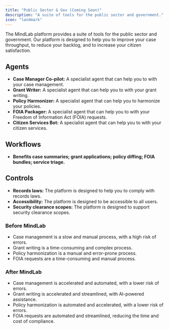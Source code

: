 ```yaml
---
title: "Public Sector & Gov (Coming Soon)"
description: "A suite of tools for the public sector and government."
icon: "landmark"
---
```


The MindLab platform provides a suite of tools for the public sector and government. Our platform is designed to help you to improve your case throughput, to reduce your backlog, and to increase your citizen satisfaction.

## Agents

-   **Case Manager Co-pilot:** A specialist agent that can help you to with your case management.
-   **Grant Writer:** A specialist agent that can help you to with your grant writing.
-   **Policy Harmonizer:** A specialist agent that can help you to harmonize your policies.
-   **FOIA Packager:** A specialist agent that can help you to with your Freedom of Information Act (FOIA) requests.
-   **Citizen Services Bot:** A specialist agent that can help you to with your citizen services.

## Workflows

-   **Benefits case summaries; grant applications; policy diffing; FOIA bundles; service triage.**

## Controls

-   **Records laws:** The platform is designed to help you to comply with records laws.
-   **Accessibility:** The platform is designed to be accessible to all users.
-   **Security clearance scopes:** The platform is designed to support security clearance scopes.

### Before MindLab

-   Case management is a slow and manual process, with a high risk of errors.
-   Grant writing is a time-consuming and complex process.
-   Policy harmonization is a manual and error-prone process.
-   FOIA requests are a time-consuming and manual process.

### After MindLab

-   Case management is accelerated and automated, with a lower risk of errors.
-   Grant writing is accelerated and streamlined, with AI-powered assistance.
-   Policy harmonization is automated and accelerated, with a lower risk of errors.
-   FOIA requests are automated and streamlined, reducing the time and cost of compliance.
